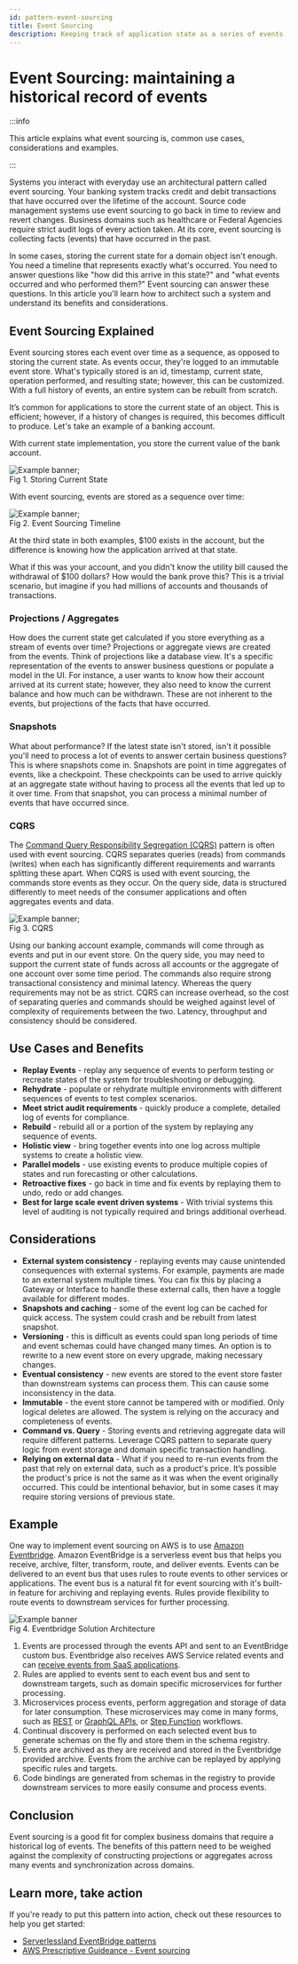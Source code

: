 ```yaml
---
id: pattern-event-sourcing
title: Event Sourcing
description: Keeping track of application state as a series of events
---
```




# Event Sourcing: maintaining a historical record of events

:::info

This article explains what event sourcing is, common use cases, considerations and examples.

:::

<ProfileCardTometich />

[//]: # "Background - Stories on Accounting and SCM as examples"

Systems you interact with everyday use an architectural pattern called event sourcing. Your banking
system tracks credit and debit transactions that have occurred over the lifetime of the account.
Source code management systems use event sourcing to go back in time to review and revert changes.
Business domains such as healthcare or Federal Agencies require strict audit logs of every action
taken. At its core, event sourcing is collecting facts (events) that have occurred in the past.

In some cases, storing the current state for a domain object isn't enough. You need a timeline that
represents exactly what's occurred. You need to answer questions like "how did this arrive in this
state?" and "what events occurred and who performed them?" Event sourcing can answer these
questions. In this article you'll learn how to architect such a system and understand its benefits
and considerations.

## Event Sourcing Explained

Event sourcing stores each event over time as a sequence, as opposed to storing the current state.
As events occur, they're logged to an immutable event store. What's typically stored is an id,
timestamp, current state, operation performed, and resulting state; however, this can be customized.
With a full history of events, an entire system can be rebuilt from scratch.

It’s common for applications to store the current state of an object. This is efficient; however, if
a history of changes is required, this becomes difficult to produce. Let's take an example of a
banking account.

With current state implementation, you store the current value of the bank account.

<div style={{ textAlign: "center" }}>
  <img src={currentStateImg} alt="Example banner" width={"600"} />;
</div>
<FigureCaption>Fig 1. Storing Current State</FigureCaption>

With event sourcing, events are stored as a sequence over time:

<div style={{ textAlign: "center" }}>
  <img src={eventSourceImg} alt="Example banner" width={"500"} />;
</div>
<FigureCaption>Fig 2. Event Sourcing Timeline</FigureCaption>

At the third state in both examples, $100 exists in the account, but the difference is knowing how
the application arrived at that state.

What if this was your account, and you didn't know the utility bill caused the withdrawal of $100
dollars? How would the bank prove this? This is a trivial scenario, but imagine if you had millions
of accounts and thousands of transactions.

### Projections / Aggregates

How does the current state get calculated if you store everything as a stream of events over time?
Projections or aggregate views are created from the events. Think of projections like a database
view. It's a specific representation of the events to answer business questions or populate a model
in the UI. For instance, a user wants to know how their account arrived at its current state;
however, they also need to know the current balance and how much can be withdrawn. These are not
inherent to the events, but projections of the facts that have occurred.

### Snapshots

What about performance? If the latest state isn't stored, isn't it possible you'll need to process a
lot of events to answer certain business questions? This is where snapshots come in. Snapshots are
point in time aggregates of events, like a checkpoint. These checkpoints can be used to arrive
quickly at an aggregate state without having to process all the events that led up to it over time.
From that snapshot, you can process a minimal number of events that have occurred since.

### CQRS

The [Command Query Responsibility Segregation (CQRS)](../cqrs) pattern is often used with event
sourcing. CQRS separates queries (reads) from commands (writes) when each has significantly
different requirements and warrants splitting these apart. When CQRS is used with event sourcing,
the commands store events as they occur. On the query side, data is structured differently to meet
needs of the consumer applications and often aggregates events and data.

<div style={{ textAlign: "center" }}>
  <img src={cqrsImg} alt="Example banner" width={"500"} />;
</div>
<FigureCaption>Fig 3. CQRS</FigureCaption>

Using our banking account example, commands will come through as events and put in our event store.
On the query side, you may need to support the current state of funds across all accounts or the
aggregate of one account over some time period. The commands also require strong transactional
consistency and minimal latency. Whereas the query requirements may not be as strict. CQRS can
increase overhead, so the cost of separating queries and commands should be weighed against level of
complexity of requirements between the two. Latency, throughput and consistency should be
considered.

## Use Cases and Benefits

- **Replay Events** - replay any sequence of events to perform testing or recreate states of the
  system for troubleshooting or debugging.
- **Rehydrate** - populate or rehydrate multiple environments with different sequences of events to
  test complex scenarios.
- **Meet strict audit requirements** - quickly produce a complete, detailed log of events for
  compliance.
- **Rebuild** - rebuild all or a portion of the system by replaying any sequence of events.
- **Holistic view** - bring together events into one log across multiple systems to create a
  holistic view.
- **Parallel models** - use existing events to produce multiple copies of states and run forecasting
  or other calculations.
- **Retroactive fixes** - go back in time and fix events by replaying them to undo, redo or add
  changes.
- **Best for large scale event driven systems** - With trivial systems this level of auditing is not
  typically required and brings additional overhead.

## Considerations

- **External system consistency** - replaying events may cause unintended consequences with external
  systems. For example, payments are made to an external system multiple times. You can fix this by
  placing a Gateway or Interface to handle these external calls, then have a toggle available for
  different modes.
- **Snapshots and caching** - some of the event log can be cached for quick access. The system could
  crash and be rebuilt from latest snapshot.
- **Versioning** - this is difficult as events could span long periods of time and event schemas
  could have changed many times. An option is to rewrite to a new event store on every upgrade,
  making necessary changes.
- **Eventual consistency** - new events are stored to the event store faster than downstream systems
  can process them. This can cause some inconsistency in the data.
- **Immutable** - the event store cannot be tampered with or modified. Only logical deletes are
  allowed. The system is relying on the accuracy and completeness of events.
- **Command vs. Query** - Storing events and retrieving aggregate data will require different
  patterns. Leverage CQRS pattern to separate query logic from event storage and domain specific
  transaction handling.
- **Relying on external data** - What if you need to re-run events from the past that rely on
  external data, such as a product's price. It’s possible the product's price is not the same as it
  was when the event originally occurred. This could be intentional behavior, but in some cases it
  may require storing versions of previous state.

## Example

One way to implement event sourcing on AWS is to use
[Amazon Eventbridge](https://aws.amazon.com/pm/eventbridge/). Amazon EventBridge is a serverless
event bus that helps you receive, archive, filter, transform, route, and deliver events. Events can
be delivered to an event bus that uses rules to route events to other services or applications. The
event bus is a natural fit for event sourcing with it's built-in feature for archiving and replaying
events. Rules provide flexibility to route events to downstream services for further processing.

<div style={{ textAlign: "center" }}>
  <img src={eventbridgeImg} alt="Example banner" width={"1000"} />
</div>
<FigureCaption>Fig 4. Eventbridge Solution Architecture</FigureCaption>

1. Events are processed through the events API and sent to an EventBridge custom bus. Eventbridge
   also receives AWS Service related events and can
   [receive events from SaaS applications](https://docs.aws.amazon.com/eventbridge/latest/userguide/eb-saas.html).
1. Rules are applied to events sent to each event bus and sent to downstream targets, such as domain
   specific microservices for further processing.
1. Microservices process events, perform aggregation and storage of data for later consumption.
   These microservices may come in many forms, such as
   [REST](https://docs.aws.amazon.com/apigateway/latest/developerguide/apigateway-rest-api.html) or
   [GraphQL APIs](https://aws.amazon.com/pm/appsync/), or
   [Step Function](https://aws.amazon.com/pm/step-functions/) workflows.
1. Continual discovery is performed on each selected event bus to generate schemas on the fly and
   store them in the schema registry.
1. Events are archived as they are received and stored in the Eventbridge provided archive. Events
   from the archive can be replayed by applying specific rules and targets.
1. Code bindings are generated from schemas in the registry to provide downstream services to more
   easily consume and process events.

## Conclusion

Event sourcing is a good fit for complex business domains that require a historical log of events.
The benefits of this pattern need to be weighed against the complexity of constructing projections
or aggregates across many events and synchronization across domains.

## Learn more, take action

If you're ready to put this pattern into action, check out these resources to help you get started:

- [Serverlessland EventBridge patterns](https://serverlessland.com/patterns?services=eventbridge)
- [AWS Prescriptive Guideance - Event sourcing](https://docs.aws.amazon.com/prescriptive-guidance/latest/modernization-data-persistence/service-per-team.html)
